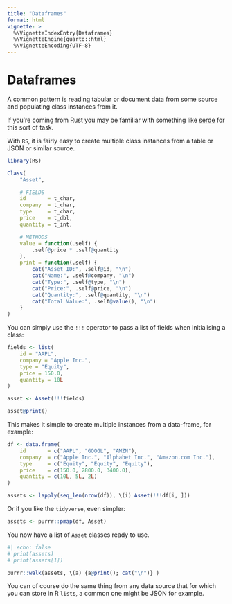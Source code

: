 ```yaml
---
title: "Dataframes"
format: html
vignette: >
  %\VignetteIndexEntry{Dataframes}
  %\VignetteEngine{quarto::html}
  %\VignetteEncoding{UTF-8}
---
```


# Dataframes

A common pattern is reading tabular or document data from some source 
and populating class instances from it. 

If you're coming from Rust you may be familiar with something like 
[serde](https://github.com/serde-rs/serde) for this sort of task. 

With `RS`, it is fairly easy to create multiple class instances from a 
table or JSON or similar source. 

```R
library(RS)

Class(
    "Asset",

    # FIELDS
    id       = t_char,
    company  = t_char,
    type     = t_char,
    price    = t_dbl,
    quantity = t_int,

    # METHODS
    value = function(.self) {
        .self@price * .self@quantity
    },
    print = function(.self) {
        cat("Asset ID:", .self@id, "\n")
        cat("Name:", .self@company, "\n")
        cat("Type:", .self@type, "\n")
        cat("Price:", .self@price, "\n")
        cat("Quantity:", .self@quantity, "\n")
        cat("Total Value:", .self@value(), "\n")
    }
)
```

You can simply use the `!!!` operator to pass a list of fields 
when initialising a class:

```R
fields <- list(
    id = "AAPL",
    company = "Apple Inc.",
    type = "Equity",
    price = 150.0,
    quantity = 10L
)

asset <- Asset(!!!fields)

asset@print()
```

This makes it simple to create multiple instances from a data-frame,
for example:

```R
df <- data.frame(
    id       = c("AAPL", "GOOGL", "AMZN"),
    company  = c("Apple Inc.", "Alphabet Inc.", "Amazon.com Inc."),
    type     = c("Equity", "Equity", "Equity"),
    price    = c(150.0, 2800.0, 3400.0),
    quantity = c(10L, 5L, 2L)
)

assets <- lapply(seq_len(nrow(df)), \(i) Asset(!!!df[i, ]))
```

Or if you like the `tidyverse`, even simpler:

```R
assets <- purrr::pmap(df, Asset)
```

You now have a list of `Asset` classes ready to use.

```R
#| echo: false
# print(assets)
# print(assets[1])

purrr::walk(assets, \(a) {a@print(); cat("\n")} )
```

You can of course do the same thing from any data source that
for which you can store in R `list`s, 
a common one might be JSON for example. 

